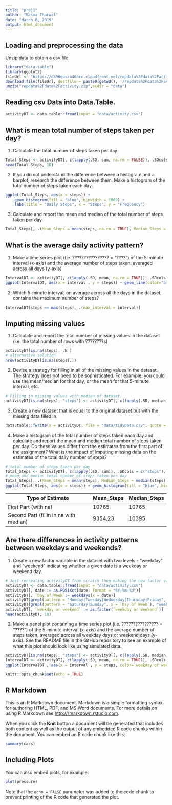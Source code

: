 ---
title: "proj1"
author: "Basma Tharwat"
date: "March 8, 2019"
output: html_document
---

## Loading and preprocessing the data
Unzip data to obtain a csv file.

```{r}
library("data.table")
library(ggplot2)
fileUrl <- "https://d396qusza40orc.cloudfront.net/repdata%2Fdata%2Factivity.zip"
download.file(fileUrl, destfile = paste0(getwd(), '/repdata%2Fdata%2Factivity.zip'), method = "curl")
unzip("repdata%2Fdata%2Factivity.zip",exdir = "data")
```

## Reading csv Data into Data.Table. 
```{r}
activityDT <- data.table::fread(input = "data/activity.csv")
```

## What is mean total number of steps taken per day?

1. Calculate the total number of steps taken per day

```{r}
Total_Steps <- activityDT[, c(lapply(.SD, sum, na.rm = FALSE)), .SDcols = c("steps"), by = .(date)] 
head(Total_Steps, 10)
```

2. If you do not understand the difference between a histogram and a barplot, research the difference between them. Make a histogram of the total number of steps taken each day. 

```{r}
ggplot(Total_Steps, aes(x = steps)) +
    geom_histogram(fill = "blue", binwidth = 1000) +
    labs(title = "Daily Steps", x = "Steps", y = "Frequency")
```

3. Calculate and report the mean and median of the total number of steps taken per day
```{r}
Total_Steps[, .(Mean_Steps = mean(steps, na.rm = TRUE), Median_Steps = median(steps, na.rm = TRUE))]
```

## What is the average daily activity pattern?

1. Make a time series plot (i.e. ???????????????? = "????") of the 5-minute interval (x-axis) and the average number of steps taken, averaged across all days (y-axis)

```{r}
IntervalDT <- activityDT[, c(lapply(.SD, mean, na.rm = TRUE)), .SDcols = c("steps"), by = .(interval)] 
ggplot(IntervalDT, aes(x = interval , y = steps)) + geom_line(color="blue", size=1) + labs(title = "Avg. Daily Steps", x = "Interval", y = "Avg. Steps per day")
```

2. Which 5-minute interval, on average across all the days in the dataset, contains the maximum number of steps?

```{r}
IntervalDT[steps == max(steps), .(max_interval = interval)]
```


## Imputing missing values

1. Calculate and report the total number of missing values in the dataset (i.e. the total number of rows with ????????s)

```{r}
activityDT[is.na(steps), .N ]
# alternative solution
nrow(activityDT[is.na(steps),])
```

2. Devise a strategy for filling in all of the missing values in the dataset. The strategy does not need to be sophisticated. For example, you could use the mean/median for that day, or the mean for that 5-minute interval, etc.

```{r}
# Filling in missing values with median of dataset. 
activityDT[is.na(steps), "steps"] <- activityDT[, c(lapply(.SD, median, na.rm = TRUE)), .SDcols = c("steps")]
```

3. Create a new dataset that is equal to the original dataset but with the missing data filled in.

```{r}
data.table::fwrite(x = activityDT, file = "data/tidyData.csv", quote = FALSE)
```

4. Make a histogram of the total number of steps taken each day and calculate and report the mean and median total number of steps taken per day. Do these values differ from the estimates from the first part of the assignment? What is the impact of imputing missing data on the estimates of the total daily number of steps?

```{r}
# total number of steps taken per day
Total_Steps <- activityDT[, c(lapply(.SD, sum)), .SDcols = c("steps"), by = .(date)] 
# mean and median total number of steps taken per day
Total_Steps[, .(Mean_Steps = mean(steps), Median_Steps = median(steps))]
ggplot(Total_Steps, aes(x = steps)) + geom_histogram(fill = "blue", binwidth = 1000) + labs(title = "Daily Steps", x = "Steps", y = "Frequency")
```

Type of Estimate | Mean_Steps | Median_Steps
--- | --- | ---
First Part (with na) | 10765 | 10765
Second Part (fillin in na with median) | 9354.23 | 10395

## Are there differences in activity patterns between weekdays and weekends?

1. Create a new factor variable in the dataset with two levels - "weekday" and "weekend" indicating whether a given date is a weekday or weekend day.

```{r}
# Just recreating activityDT from scratch then making the new factor variable. (No need to, just want to be clear on what the entire process is.) 
activityDT <- data.table::fread(input = "data/activity.csv")
activityDT[, date := as.POSIXct(date, format = "%Y-%m-%d")]
activityDT[, `Day of Week`:= weekdays(x = date)]
activityDT[grepl(pattern = "Monday|Tuesday|Wednesday|Thursday|Friday", x = `Day of Week`), "weekday or weekend"] <- "weekday"
activityDT[grepl(pattern = "Saturday|Sunday", x = `Day of Week`), "weekday or weekend"] <- "weekend"
activityDT[, `weekday or weekend` := as.factor(`weekday or weekend`)]
head(activityDT, 10)
```

2. Make a panel plot containing a time series plot (i.e. ???????????????? = "????") of the 5-minute interval (x-axis) and the average number of steps taken, averaged across all weekday days or weekend days (y-axis). See the README file in the GitHub repository to see an example of what this plot should look like using simulated data.

```{r}
activityDT[is.na(steps), "steps"] <- activityDT[, c(lapply(.SD, median, na.rm = TRUE)), .SDcols = c("steps")]
IntervalDT <- activityDT[, c(lapply(.SD, mean, na.rm = TRUE)), .SDcols = c("steps"), by = .(interval, `weekday or weekend`)] 
ggplot(IntervalDT , aes(x = interval , y = steps, color=`weekday or weekend`)) + geom_line() + labs(title = "Avg. Daily Steps by Weektype", x = "Interval", y = "No. of Steps") + facet_wrap(~`weekday or weekend` , ncol = 1, nrow=2)
```
```{r setup, include=FALSE}
knitr::opts_chunk$set(echo = TRUE)
```

## R Markdown

This is an R Markdown document. Markdown is a simple formatting syntax for authoring HTML, PDF, and MS Word documents. For more details on using R Markdown see <http://rmarkdown.rstudio.com>.

When you click the **Knit** button a document will be generated that includes both content as well as the output of any embedded R code chunks within the document. You can embed an R code chunk like this:

```{r cars}
summary(cars)
```

## Including Plots

You can also embed plots, for example:

```{r pressure, echo=TRUE}
plot(pressure)
```

Note that the `echo = FALSE` parameter was added to the code chunk to prevent printing of the R code that generated the plot.
